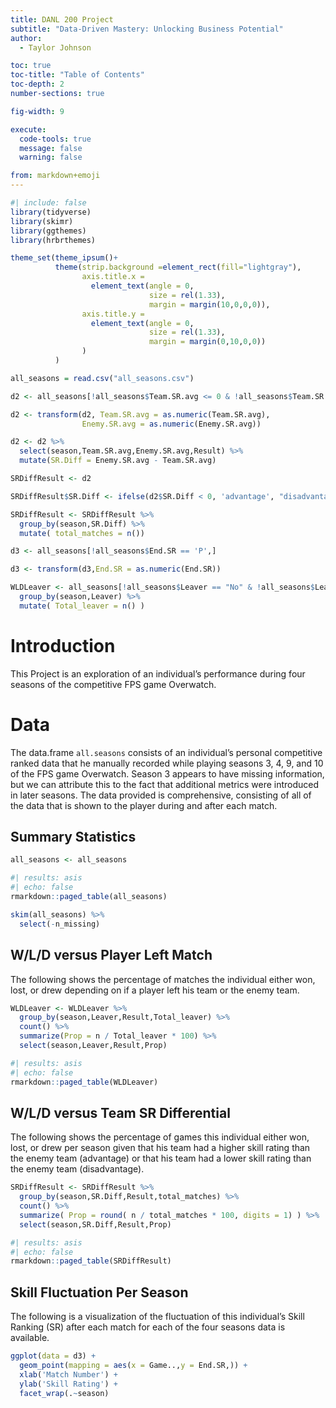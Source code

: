 ```yaml
---
title: DANL 200 Project
subtitle: "Data-Driven Mastery: Unlocking Business Potential"
author: 
  - Taylor Johnson

toc: true
toc-title: "Table of Contents"
toc-depth: 2
number-sections: true

fig-width: 9

execute:
  code-tools: true
  message: false
  warning: false

from: markdown+emoji
---
```

```r
#| include: false
library(tidyverse)
library(skimr)
library(ggthemes)
library(hrbrthemes)

theme_set(theme_ipsum()+
          theme(strip.background =element_rect(fill="lightgray"),
                axis.title.x = 
                  element_text(angle = 0,
                               size = rel(1.33),
                               margin = margin(10,0,0,0)),
                axis.title.y = 
                  element_text(angle = 0,
                               size = rel(1.33),
                               margin = margin(0,10,0,0))
                )
          )

all_seasons = read.csv("all_seasons.csv")

d2 <- all_seasons[!all_seasons$Team.SR.avg <= 0 & !all_seasons$Team.SR.avg == 'P' & !all_seasons$Enemy.SR.avg == 'P',]

d2 <- transform(d2, Team.SR.avg = as.numeric(Team.SR.avg),
                Enemy.SR.avg = as.numeric(Enemy.SR.avg))

d2 <- d2 %>%
  select(season,Team.SR.avg,Enemy.SR.avg,Result) %>%
  mutate(SR.Diff = Enemy.SR.avg - Team.SR.avg)

SRDiffResult <- d2

SRDiffResult$SR.Diff <- ifelse(d2$SR.Diff < 0, 'advantage', "disadvantage")

SRDiffResult <- SRDiffResult %>%
  group_by(season,SR.Diff) %>%
  mutate( total_matches = n())

d3 <- all_seasons[!all_seasons$End.SR == 'P',]

d3 <- transform(d3,End.SR = as.numeric(End.SR))

WLDLeaver <- all_seasons[!all_seasons$Leaver == "No" & !all_seasons$Leaver == "",] %>%
  group_by(season,Leaver) %>%
  mutate( Total_leaver = n() )


```



# Introduction

This Project is an exploration of an individual's performance during four seasons of the competitive FPS game Overwatch.


# Data

The data.frame `all.seasons` consists of an individual's personal competitive ranked data that he manually recorded while playing seasons 3, 4, 9, and 10 of the FPS game Overwatch. Season 3 appears to have missing information, but we can attribute this to the fact that additional metrics were introduced in later seasons. The data provided is comprehensive, consisting of all of the data that is shown to the player during and after each match.

## Summary Statistics

```r
all_seasons <- all_seasons
```

```r
#| results: asis
#| echo: false
rmarkdown::paged_table(all_seasons) 
```


```r
skim(all_seasons) %>% 
  select(-n_missing)
```

## W/L/D versus Player Left Match
The following shows the percentage of matches the individual either won, lost, or drew depending on if a player left his team or the enemy team. 

```r
WLDLeaver <- WLDLeaver %>%
  group_by(season,Leaver,Result,Total_leaver) %>%
  count() %>%
  summarize(Prop = n / Total_leaver * 100) %>%
  select(season,Leaver,Result,Prop)
```

```r
#| results: asis
#| echo: false
rmarkdown::paged_table(WLDLeaver) 
```

## W/L/D versus Team SR Differential
The following shows the percentage of games this individual either won, lost, or drew per season given that his team had a higher skill rating than the enemy team (advantage) or that his team had a lower skill rating than the enemy team (disadvantage).

```r
SRDiffResult <- SRDiffResult %>%
  group_by(season,SR.Diff,Result,total_matches) %>%
  count() %>%
  summarize( Prop = round( n / total_matches * 100, digits = 1) ) %>%
  select(season,SR.Diff,Result,Prop)
```

```r
#| results: asis
#| echo: false
rmarkdown::paged_table(SRDiffResult) 
```

## Skill Fluctuation Per Season
The following is a visualization of the fluctuation of this individual's Skill Ranking (SR) after each match for each of the four seasons data is available.


```r

ggplot(data = d3) +
  geom_point(mapping = aes(x = Game..,y = End.SR,)) +
  xlab('Match Number') +
  ylab('Skill Rating') +
  facet_wrap(.~season)

```


